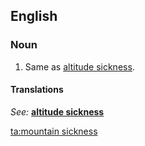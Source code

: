 ==English==

===Noun===
{{en-noun|sg=[[mountain]] [[sickness]]|-}}

# {{medicine}} Same as [[altitude sickness]].

====Translations====
{{rfc-tsort|unknown line format: ''See:'' ''' altitude sickness '''}}
{{trans-top}}
''See:'' '''[[altitude sickness]]'''
{{trans-bottom}}

[[ta:mountain sickness]]